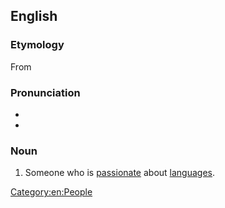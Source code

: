 ==English==

===Etymology===
From {{af|en|lang1=la|lingua|t1=language|-naut}}

===Pronunciation===
* {{IPA|en|/ˈlɪnɡwənɔːt/}}
* {{audio|en|En-au-linguanaut.ogg|Audio (AU)}}

===Noun===
{{en-noun}}

# {{lb|en|slang}} Someone who is [[passionate]] about [[language]]s.

[[Category:en:People]]